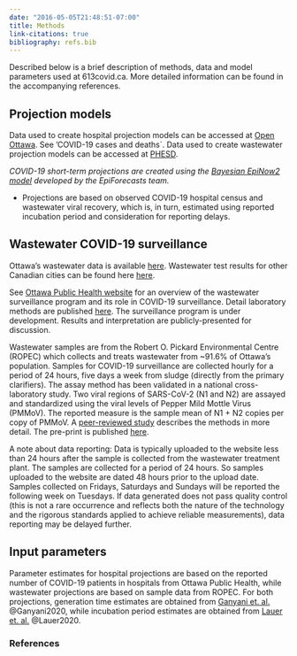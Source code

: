 ```yaml
---
date: "2016-05-05T21:48:51-07:00"
title: Methods
link-citations: true
bibliography: refs.bib
---
```

Described below is a brief description of methods, data and model parameters used at 613covid.ca. More detailed information can be found in the accompanying references. 

## Projection models {#projection-models}

Data used to create hospital projection models can be accessed at [Open Ottawa](https://open.ottawa.ca/datasets/covid-19-cases-and-deaths-in-ottawa). See 'COVID-19 cases and deaths`. Data used to create wastewater projection models can be accessed at [PHESD](https://github.com/Big-Life-Lab/PHESD).

*COVID-19 short-term projections are created using the [Bayesian EpiNow2 model](https://epiforecasts.io/EpiNow2/) developed by the EpiForecasts team.*

- Projections are based on observed COVID-19 hospital census and wastewater viral recovery, which is, in turn, estimated using reported incubation period and consideration for reporting delays.

## Wastewater COVID-19 surveillance {#wastewater}

Ottawa's wastewater data is available [here](https://github.com/Big-Life-Lab/PHESD). Wastewater test results for other Canadian cities can be found here [here](https://nccid.ca/wastewater-surveillance-for-covid-19/).
 
See [Ottawa Public Health website](https://www.ottawapublichealth.ca/en/reports-research-and-statistics/Wastewater_COVID-19_Surveillance.aspx) for an overview of the wastewater surveillance program and its role in COVID-19 surveillance. Detail laboratory methods are published [here](https://www.medrxiv.org/content/10.1101/2020.08.11.20173062v3). The surveillance program is under development. Results and interpretation are publicly-presented for discussion.

Wastewater samples are from the Robert O. Pickard Environmental Centre (ROPEC) which collects and treats wastewater from ~91.6% of Ottawa’s population. Samples for COVID-19 surveillance are collected hourly for a period of 24 hours, five days a week from sludge (directly from the primary clarifiers). The assay method has been validated in a national cross-laboratory study. Two viral regions of SARS-CoV-2 (N1 and N2) are assayed and standardized using the viral levels of Pepper Mild Mottle Virus (PMMoV). The reported measure is the sample mean of N1 + N2 copies per copy of PMMoV. A [peer-reviewed study](https://www.sciencedirect.com/science/article/pii/S0043135420310952?dgcid=author) describes the methods in more detail. The pre-print is published [here](https://www.medrxiv.org/content/10.1101/2020.08.11.20173062v3).

A note about data reporting: Data is typically uploaded to the website less than 24 hours after the sample is collected from the wastewater treatment plant. The samples are collected for a period of 24 hours. So samples uploaded to the website are dated 48 hours prior to the upload date. Samples collected on Fridays, Saturdays and Sundays will be reported the following week on Tuesdays. If data generated does not pass quality control (this is not a rare occurrence and reflects both the nature of the technology and the rigorous standards applied to achieve reliable measurements), data reporting may be delayed further.

## Input parameters {#parameters}

Parameter estimates for hospital projections are based on the reported number of COVID-19 patients in hospitals from Ottawa Public Health, while wastewater projections are based on sample data from ROPEC. For both projections, generation time estimates are obtained from [Ganyani et. al.](https://www.ncbi.nlm.nih.gov/pmc/articles/PMC7201952/) @Ganyani2020, while incubation period estimates are obtained from [Lauer et. al.](https://pubmed.ncbi.nlm.nih.gov/32150748/) @Lauer2020.

### References {#references}